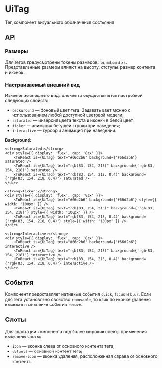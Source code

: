 

# UiTag

Тег, компонент визуального обозначения состояния

## API

### Размеры

Для тегов предусмотрены токены размеров: `lg`, `md`,`sm` и `xs`. Представленные размеры влияют
на высоту, отступы, размер контента и иконок.

<p style={{ display: 'flex', alignItems: 'center', gap: '16px', paddingLeft: '8px' }}>
    <ToReact is={UiTag} text="lg" pinned removable />
    <ToReact is={UiTag} text="md" size="md" pinned removable />
    <ToReact is={UiTag} text="sm" size="sm" pinned removable />
    <ToReact is={UiTag} text="xs" size="xs" pinned removable />
</p>

### Настраиваемый внешний вид

Изменение внешнего вида элемента осуществляется настройкой следующих свойств:
* `background` — фоновый цвет тега. Задавать цвет можно с использованием любой доступной цветовой модели;
* `saturated` — инверсия цвета текста и иконки в белой цвет;
* `ticker` — анимация бегущей строки при наведении;
* `interactive` — курсор и анимация при наведении.

<p style={{
    display: 'flex',
    alignItems: 'center',
    flexDirection: 'column',
    gap: '12px',
    paddingLeft: '8px'
}}>
    <strong>Background:</strong>
    <div style={{ display: 'flex', gap: '8px' }}>
        <ToReact is={UiTag} text="#66d2b6" background={'#66d2b6'} />
        <ToReact is={UiTag} text="rgb(83, 154, 218)" background={'rgb(83, 154, 218)'} />
        <ToReact is={UiTag} text="rgb(83, 154, 218, 0.4)" background={'rgb(83, 154, 218, 0.4)'} />
    </div>

    <strong>Saturated:</strong>
    <div style={{ display: 'flex', gap: '8px' }}>
        <ToReact is={UiTag} text="#66d2b6" background={'#66d2b6'} saturated />
        <ToReact is={UiTag} text="rgb(83, 154, 218)" background={'rgb(83, 154, 218)'} saturated />
        <ToReact is={UiTag} text="rgb(83, 154, 218, 0.4)" background={'rgb(83, 154, 218, 0.4)'} saturated />
    </div>

    <strong>Ticker:</strong>
    <div style={{ display: 'flex', gap: '8px' }}>
        <ToReact is={UiTag} text="#66d2b6" background={'#66d2b6'} style={{ width: '100px' }} />
        <ToReact is={UiTag} text="rgb(83, 154, 218)" background={'rgb(83, 154, 218)'} style={{ width: '100px' }} />
        <ToReact is={UiTag} text="rgb(83, 154, 218, 0.4)" background={'rgb(83, 154, 218, 0.4)'} style={{ width: '100px' }} />
    </div>

    <strong>Interactive:</strong>
    <div style={{ display: 'flex', gap: '8px' }}>
        <ToReact is={UiTag} text="#66d2b6" background={'#66d2b6'} interactive />
        <ToReact is={UiTag} text="rgb(83, 154, 218)" background={'rgb(83, 154, 218)'} interactive />
        <ToReact is={UiTag} text="rgb(83, 154, 218, 0.4)" background={'rgb(83, 154, 218, 0.4)'} interactive />
    </div>
</p>


## События

Компонент предоставляет нативные события `click`, `focus` и `blur`. Если для тега установлено свойство `removable`, то
клик по иконке удаления вызывает появление события `remove`.

## Слоты

Для адаптации компонента под более широкий спектр применения выделены слоты:
* `icon` — иконка слева от основного контента тега;
* `default` — основной контент тега;
* `remove-icon` — иконка удаления, расположенная справа от основного контента.
